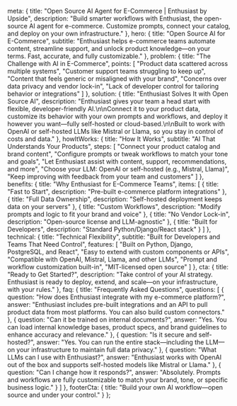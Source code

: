
  meta: {
    title: "Open Source AI Agent for E-Commerce | Enthusiast by Upside",
    description: "Build smarter workflows with Enthusiast, the open-source AI agent for e-commerce. Customize prompts, connect your catalog, and deploy on your own infrastructure."
  },
  hero: {
    title: "Open Source AI for E-Commerce",
    subtitle: "Enthusiast helps e-commerce teams automate content, streamline support, and unlock product knowledge—on your terms. Fast, accurate, and fully customizable."
  },
  problem: {
    title: "The Challenge with AI in E-Commerce",
    points: [
      "Product data scattered across multiple systems",
      "Customer support teams struggling to keep up",
      "Content that feels generic or misaligned with your brand",
      "Concerns over data privacy and vendor lock-in",
      "Lack of developer control for tailoring behavior or integrations"
    ]
  },
  solution: {
    title: "Enthusiast Solves It with Open Source AI",
    description: "Enthusiast gives your team a head start with flexible, developer-friendly AI.\n\nConnect it to your product data, customize its behavior with your own prompts and workflows, and deploy it however you want—fully self-hosted or cloud-based.\n\nBuilt to work with OpenAI or self-hosted LLMs like Mistral or Llama, so you stay in control of costs and data."
  },
  howItWorks: {
    title: "How It Works",
    subtitle: "AI That Understands Your Products",
    steps: [
      "Connect your product catalog and brand content",
      "Configure prompts or tweak workflows to match your tone and goals",
      "Let Enthusiast assist with content, support, recommendations, and more",
      "Choose your LLM: OpenAI or self-hosted (e.g., Mistral, Llama)",
      "Keep improving with feedback from your team and customers"
    ]
  },
  benefits: {
    title: "Why Enthusiast for E-Commerce Teams",
    items: [
      {
        title: "Fast to Start",
        description: "Pre-built e-commerce platform integrations"
      },
      {
        title: "Full Data Ownership",
        description: "Self-hosted deployment keeps data on your servers"
      },
      {
        title: "Custom Workflows",
        description: "Modify prompts and logic to fit your brand and voice"
      },
      {
        title: "No Vendor Lock-in",
        description: "Open-source license and LLM-agnostic"
      },
      {
        title: "Built for Developers",
        description: "Standard Python/Django/React stack"
      }
    ]
  },
  technical: {
    title: "Technical Flexibility",
    subtitle: "Built for Developers and Teams That Need Control",
    features: [
      "Built on Python, Django, PostgreSQL, and React",
      "Easy to extend with custom components or APIs",
      "Compatible with OpenAI, Mistral, Llama, and other LLMs",
      "Prompt and workflow customization built-in",
      "MIT-licensed open source"
    ]
  },
  cta: {
    title: "Ready to Get Started?",
    description: "Take control of your AI strategy. Enthusiast is ready to deploy, extend, and scale—on your infrastructure, with your rules."
  },
  faq: {
    title: "Frequently Asked Questions",
    questions: [
      {
        question: "How does Enthusiast integrate with my e-commerce platform?",
        answer: "Enthusiast includes pre-built integrations and an API to pull product data from most platforms. You can also build custom connectors."
      },
      {
        question: "Can it be trained on internal documents?",
        answer: "Yes. You can load internal knowledge bases, product specs, and brand guidelines to enhance accuracy and relevance."
      },
      {
        question: "Is it secure and self-hosted?",
        answer: "Yes. You can run the entire stack—including the LLM—on your infrastructure to maintain full data privacy."
      },
      {
        question: "What LLMs can I use with Enthusiast?",
        answer: "Enthusiast works with OpenAI out of the box and supports self-hosted models like Mistral or Llama."
      },
      {
        question: "Can I change how it responds?",
        answer: "Absolutely. Prompts and workflows are fully customizable to match your brand, tone, or specific business logic."
      }
    ]
  },
  footerCta: {
    title: "Build your own AI workflow—open source and under your control."
  }
};

<FeaturePageLayout content={content} />
